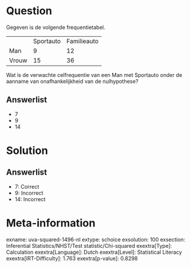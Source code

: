 Question
========

Gegeven is de volgende frequentietabel.

  ------- ----------- -------------
          Sportauto   Familieauto
  Man     9           12
  Vrouw   15          36
  ------- ----------- -------------

Wat is de verwachte celfrequentie van een Man met Sportauto onder de
aanname van onafhankelijkheid van de nulhypothese?

Answerlist
----------

* 7
* 9
* 14

Solution
========

Answerlist
----------

* 7: Correct
* 9: Incorrect
* 14: Incorrect

Meta-information
================
exname: uva-squared-1496-nl
extype: schoice
exsolution: 100
exsection: Inferential Statistics/NHST/Test statistic/Chi-squared
exextra[Type]: Calculation
exextra[Language]: Dutch
exextra[Level]: Statistical Literacy
exextra[IRT-Difficulty]: 1.763
exextra[p-value]: 0.8298
